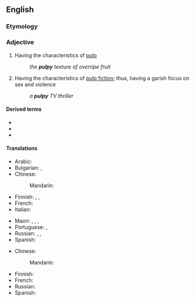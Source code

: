 ==English==

===Etymology===
{{suffix|en|pulp|y}}

===Adjective===
{{en-adj|er}}

# Having the characteristics of [[pulp]]
#: ''the '''pulpy''' texture of overripe fruit''
# Having the characteristics of [[pulp fiction]]; thus, having a garish focus on sex and violence
#: ''a '''pulpy''' TV thriller''

====Derived terms====
* {{l|en|pulpily}}
* {{l|en|pulpiness}}
* {{l|en|pulpy kidney}}

====Translations====
{{trans-top|having the characteristics of pulp, soft, squishy}}
* Arabic: {{t-needed|ar}}
* Bulgarian: {{t+|bg|мек}}, {{t|bg|кашест}}
* Chinese:
*: Mandarin: {{t-needed|cmn}}
* Finnish: {{t+|fi|pehmeä}}, {{t|fi|pehmennyt}}, {{t+|fi|vetelä}}
* French: {{t+|fr|pulpeux|m}}
* Italian: {{t|it|polposo}}
{{trans-mid}}
* Maori: {{t|mi|tāhōhō}}, {{t|mi|māhungahunga}}, {{t|mi|mohunga}}, {{t|mi|tāromiromi}}
* Portuguese: {{t+|pt|polposo|m}}, {{t|pt|polpudo|m}}
* Russian: {{t+|ru|мя́гкий}}, {{t+|ru|мяси́стый}}, {{t+|ru|со́чный}}
* Spanish: {{t|es|pulposo}}
{{trans-bottom}}

{{trans-top|having the characteristics of pulp fiction}}
* Chinese:
*: Mandarin: {{t-needed|cmn}}
{{trans-mid}}
* Finnish: {{t|fi|tahmainen}}
* French: {{t+|fr|feuilletonesque}}
* Russian: {{t-needed|ru}}
* Spanish: {{t|es|folletinesco}}
{{trans-bottom}}